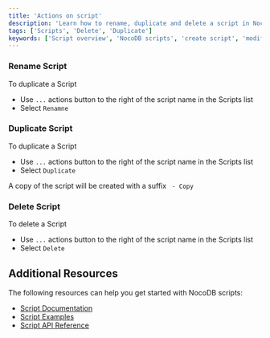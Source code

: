 ```yaml
---
title: 'Actions on script'
description: 'Learn how to rename, duplicate and delete a script in NocoDB.'
tags: ['Scripts', 'Delete', 'Duplicate']
keywords: ['Script overview', 'NocoDB scripts', 'create script', 'modify script', 'delete script']
---
```


### Rename Script

To duplicate a Script
- Use `...` actions button to the right of the script name in the Scripts list
- Select `Renamne`


### Duplicate Script

To duplicate a Script
- Use `...` actions button to the right of the script name in the Scripts list
- Select `Duplicate`

A copy of the script will be created with a suffix ` - Copy`

### Delete Script

To delete a Script
- Use `...` actions button to the right of the script name in the Scripts list
- Select `Delete`


## Additional Resources

The following resources can help you get started with NocoDB scripts:
- [Script Documentation](https://nocodb.com/docs/scripts)
- [Script Examples](https://nocodb.com/docs/scripts/examples/find-and-replace)
- [Script API Reference](https://nocodb.com/docs/scripts/api-reference/base)


